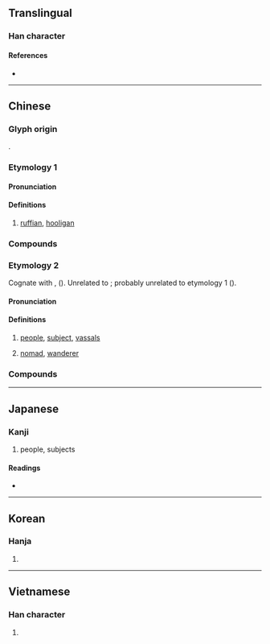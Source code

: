 {{character info}}
==Translingual==

===Han character===
{{Han char|rn=83|rad=氏|as=04|sn=8|four=07747|canj=YVRVP|ids=⿰亡民}}

====References====
* {{Han ref|kx=0598.040|dkj=17030|dj=0990.020|hdz=32131.030|uh=6C13|ud=27667|bh=AA5D|bd=43613}}

----

==Chinese==
{{zh-forms|alt=𣱅}}

===Glyph origin===
{{Han etym}}
{{Han compound|亡|民|ls=psc|c1=p|c2=s|t2=people}}.

===Etymology 1===
{{zh-wp|zh:流氓}}

====Pronunciation====
{{zh-pron
|m=máng
|c=mong4
|h=pfs=
|md=
|mn=bâng/qz,xm,zz:bîn
|mn_note=bâng - literary; bîn - vernacular (俗)
|mn-t=mang5
|w=
|mc=
|oc=
|cat=
}}

====Definitions====
{{zh-hanzi}}

# [[ruffian]], [[hooligan]] {{zh-also|流氓}}

===Compounds===
{{zh-der|流氓|流氓罪}}

===Etymology 2===
Cognate with {{cog|bo|དམངས||ordinary people; populace}}, {{cog|bo|འབངས||subjects}} ({{zh-ref|Benedict, 1976}}). Unrelated to {{och-l|民|people}}; probably unrelated to etymology 1 ({{zh-ref|Schuessler, 2007}}).

====Pronunciation====
{{zh-pron
|m=méng
|c=man4
|mc=y
|oc=y
|ma=
|cat=
}}

====Definitions====
{{zh-hanzi}}

# {{lb|zh|archaic}} [[people]], [[subject]], [[vassals]]
# [[nomad]], [[wanderer]] {{gloss|used to refer to [[migrants]] in ancient China}}

===Compounds===
{{zh-der|群氓|愚氓}}

----

==Japanese==

===Kanji===
{{ja-kanji|grade=|rs=氏04}}

# people, subjects

====Readings====
* {{ja-readings
|goon=みょう
|kanon=もう
|kanyoon=ぼう
|kun=たみ-
}}

----

==Korean==

===Hanja===
{{ko-hanja|hangeul=맹|eumhun=|rv=maeng|mr=maeng|y=mayng}}

# {{rfdef|ko|sort=氏04}}

----

==Vietnamese==

===Han character===
{{vi-readings|reading=manh|rs=氏04}}

# {{rfdef|vi|sort=氏04}}